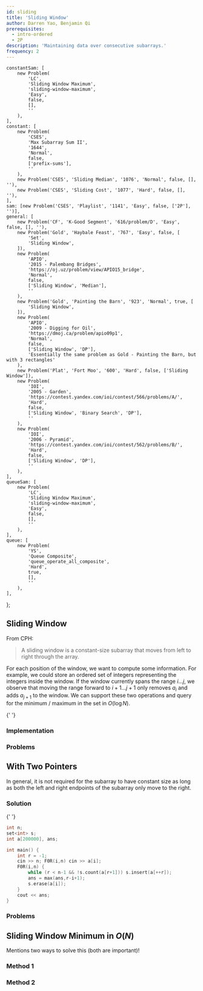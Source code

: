 ```yaml
---
id: sliding
title: 'Sliding Window'
author: Darren Yao, Benjamin Qi
prerequisites:
  - intro-ordered
  - 2P
description: 'Maintaining data over consecutive subarrays.'
frequency: 2
---
```



	constantSam: [
		new Problem(
			'LC',
			'Sliding Window Maximum',
			'sliding-window-maximum',
			'Easy',
			false,
			[],
			''
		),
	],
	constant: [
		new Problem(
			'CSES',
			'Max Subarray Sum II',
			'1644',
			'Normal',
			false,
			['prefix-sums'],
			''
		),
		new Problem('CSES', 'Sliding Median', '1076', 'Normal', false, [], ''),
		new Problem('CSES', 'Sliding Cost', '1077', 'Hard', false, [], ''),
	],
	sam: [new Problem('CSES', 'Playlist', '1141', 'Easy', false, ['2P'], '')],
	general: [
		new Problem('CF', 'K-Good Segment', '616/problem/D', 'Easy', false, [], ''),
		new Problem('Gold', 'Haybale Feast', '767', 'Easy', false, [
			'Set',
			'Sliding Window',
		]),
		new Problem(
			'APIO',
			'2015 - Palembang Bridges',
			'https://oj.uz/problem/view/APIO15_bridge',
			'Normal',
			false,
			['Sliding Window', 'Median'],
			''
		),
		new Problem('Gold', 'Painting the Barn', '923', 'Normal', true, [
			'Sliding Window',
		]),
		new Problem(
			'APIO',
			'2009 - Digging for Oil',
			'https://dmoj.ca/problem/apio09p1',
			'Normal',
			false,
			['Sliding Window', 'DP'],
			'Essentially the same problem as Gold - Painting the Barn, but with 3 rectangles'
		),
		new Problem('Plat', 'Fort Moo', '600', 'Hard', false, ['Sliding Window']),
		new Problem(
			'IOI',
			'2005 - Garden',
			'https://contest.yandex.com/ioi/contest/566/problems/A/',
			'Hard',
			false,
			['Sliding Window', 'Binary Search', 'DP'],
			''
		),
		new Problem(
			'IOI',
			'2006 - Pyramid',
			'https://contest.yandex.com/ioi/contest/562/problems/B/',
			'Hard',
			false,
			['Sliding Window', 'DP'],
			''
		),
	],
	queueSam: [
		new Problem(
			'LC',
			'Sliding Window Maximum',
			'sliding-window-maximum',
			'Easy',
			false,
			[],
			''
		),
	],
	queue: [
		new Problem(
			'YS',
			'Queue Composite',
			'queue_operate_all_composite',
			'Hard',
			true,
			[],
			''
		),
	],
};

## Sliding Window

<Problems problems={problems.constantSam} />

From CPH:

> A sliding window is a constant-size subarray that moves from left to right through the array.

For each position of the window, we want to compute some information. For example, we could store an ordered set of integers representing the integers inside the window. If the window currently spans the range $i \dots j$, we observe that moving the range forward to $i+1 \dots j+1$ only removes $a_i$ and adds $a_{j+1}$ to the window. We can support these two operations and query for the minimum / maximum in the set in $O(\log N)$.

<!-- To compute the sum in the range, instead of using a set, we can store a variable $s$ representing the sum. As we move the window forward, we update $s$ by subtracting $a_i$ from $s$ and adding $a_{j+1}$ to $s$.
 -->

<Resources>
	<Resource
		source="GFG"
		title="Window Sliding Technique"
		url="window-sliding-technique"
	>
		{' '}
	</Resource>
</Resources>

### Implementation

<IncompleteSection />

### Problems

<Problems problems={problems.constant} />

## With Two Pointers

In general, it is not required for the subarray to have constant size as long as both the left and right endpoints of the subarray only move to the right.

<Problems problems={problems.sam} />

### Solution

<Resources>
	<Resource
		source="Medium"
		title="Introduction to Sliding Window Algorithms"
		url="https://levelup.gitconnected.com/an-introduction-to-sliding-window-algorithms-5533c4fe1cc7"
	>
		{' '}
	</Resource>
</Resources>

<LanguageSection>

<CPPSection>

```cpp
int n;
set<int> s;
int a[200000], ans;

int main() {
    int r = -1;
    cin >> n; F0R(i,n) cin >> a[i];
    F0R(i,n) {
        while (r < n-1 && !s.count(a[r+1])) s.insert(a[++r]);
        ans = max(ans,r-i+1);
        s.erase(a[i]);
    }
    cout << ans;
}
```

</CPPSection>

</LanguageSection>

### Problems

<Problems problems={problems.general} />

## Sliding Window Minimum in $O(N)$

<Problems problems={problems.queueSam} />

<Resources>
	<Resource source="CPH" title="8.3 - Sliding Window Minimum"></Resource>
	<Resource
		source="cp-algo"
		title="Minimum stack / Minimum queue"
		url="data_structures/stack_queue_modification.html"
		starred
	>
		Mentions two ways to solve this (both are important)!
	</Resource>
</Resources>

### Method 1

<IncompleteSection />

### Method 2

<IncompleteSection />

<Problems problems={problems.queue} />

<!-- 	new Problem(
		'YS',
		'Persistent Queue',
		'persistent_queue',
		'Normal',
		false,
		['DFS'],
		''
	), -->